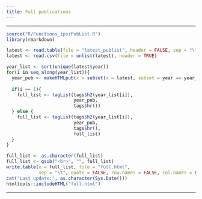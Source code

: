 ```yaml
---
title: Full publications
---
```


---

```r
source("R/Functions_ipsrPubList.R")
library(rmarkdown)

latest <- read.table(file = "latest_publist", header = FALSE, sep = "\t")
latest <- read.csv(file = unlist(latest), header = TRUE)

year_list <- sort(unique(latest$year))
for(i in seq_along(year_list)){
  year_pub <- makeHTMLpub(x = subset(x = latest, subset = year == year_list[i]))
  
  if(i == 1){
    full_list <- tagList(tags$h2(year_list[i]),
                         year_pub,
                         tags$hr())
  } else {
    full_list <- tagList(tags$h2(year_list[i]),
                         year_pub,
                         tags$hr(),
                         full_list)
  }
}

full_list <- as.character(full_list)
full_list <- gsub("<br>", "", full_list)
write.table(x = full_list, file = "full.html", 
            sep = "\t", quote = FALSE, row.names = FALSE, col.names = FALSE)
cat("Last update:", as.character(Sys.Date()))
htmltools::includeHTML("full.html")
```

---
